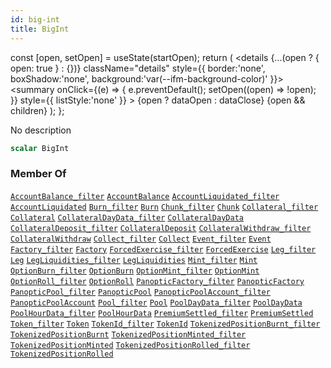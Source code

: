 ```yaml
---
id: big-int
title: BigInt
---
```









  const [open, setOpen] = useState(startOpen);
  return (
    <details {...(open ? { open: true } : {})} className="details" style={{ border:'none', boxShadow:'none', background:'var(--ifm-background-color)' }}>
      <summary
        onClick={(e) => {
          e.preventDefault();
          setOpen((open) => !open);
        }}
        style={{ listStyle:'none' }}
      >
      {open ? dataOpen : dataClose}
      </summary>
      {open && children}
    </details>
  );
};








No description


```graphql
scalar BigInt
```








### Member Of

[`AccountBalance_filter`](/docs/subgraph-generated/types/inputs/account-balance-filter)  <Badge class="badge badge--secondary" text="input"/><Bullet />[`AccountBalance`](/docs/subgraph-generated/types/objects/account-balance)  <Badge class="badge badge--secondary" text="object"/><Bullet />[`AccountLiquidated_filter`](/docs/subgraph-generated/types/inputs/account-liquidated-filter)  <Badge class="badge badge--secondary" text="input"/><Bullet />[`AccountLiquidated`](/docs/subgraph-generated/types/objects/account-liquidated)  <Badge class="badge badge--secondary" text="object"/><Bullet />[`Burn_filter`](/docs/subgraph-generated/types/inputs/burn-filter)  <Badge class="badge badge--secondary" text="input"/><Bullet />[`Burn`](/docs/subgraph-generated/types/objects/burn)  <Badge class="badge badge--secondary" text="object"/><Bullet />[`Chunk_filter`](/docs/subgraph-generated/types/inputs/chunk-filter)  <Badge class="badge badge--secondary" text="input"/><Bullet />[`Chunk`](/docs/subgraph-generated/types/objects/chunk)  <Badge class="badge badge--secondary" text="object"/><Bullet />[`Collateral_filter`](/docs/subgraph-generated/types/inputs/collateral-filter)  <Badge class="badge badge--secondary" text="input"/><Bullet />[`Collateral`](/docs/subgraph-generated/types/objects/collateral)  <Badge class="badge badge--secondary" text="object"/><Bullet />[`CollateralDayData_filter`](/docs/subgraph-generated/types/inputs/collateral-day-data-filter)  <Badge class="badge badge--secondary" text="input"/><Bullet />[`CollateralDayData`](/docs/subgraph-generated/types/objects/collateral-day-data)  <Badge class="badge badge--secondary" text="object"/><Bullet />[`CollateralDeposit_filter`](/docs/subgraph-generated/types/inputs/collateral-deposit-filter)  <Badge class="badge badge--secondary" text="input"/><Bullet />[`CollateralDeposit`](/docs/subgraph-generated/types/objects/collateral-deposit)  <Badge class="badge badge--secondary" text="object"/><Bullet />[`CollateralWithdraw_filter`](/docs/subgraph-generated/types/inputs/collateral-withdraw-filter)  <Badge class="badge badge--secondary" text="input"/><Bullet />[`CollateralWithdraw`](/docs/subgraph-generated/types/objects/collateral-withdraw)  <Badge class="badge badge--secondary" text="object"/><Bullet />[`Collect_filter`](/docs/subgraph-generated/types/inputs/collect-filter)  <Badge class="badge badge--secondary" text="input"/><Bullet />[`Collect`](/docs/subgraph-generated/types/objects/collect)  <Badge class="badge badge--secondary" text="object"/><Bullet />[`Event_filter`](/docs/subgraph-generated/types/inputs/event-filter)  <Badge class="badge badge--secondary" text="input"/><Bullet />[`Event`](/docs/subgraph-generated/types/interfaces/event)  <Badge class="badge badge--secondary" text="interface"/><Bullet />[`Factory_filter`](/docs/subgraph-generated/types/inputs/factory-filter)  <Badge class="badge badge--secondary" text="input"/><Bullet />[`Factory`](/docs/subgraph-generated/types/objects/factory)  <Badge class="badge badge--secondary" text="object"/><Bullet />[`ForcedExercise_filter`](/docs/subgraph-generated/types/inputs/forced-exercise-filter)  <Badge class="badge badge--secondary" text="input"/><Bullet />[`ForcedExercise`](/docs/subgraph-generated/types/objects/forced-exercise)  <Badge class="badge badge--secondary" text="object"/><Bullet />[`Leg_filter`](/docs/subgraph-generated/types/inputs/leg-filter)  <Badge class="badge badge--secondary" text="input"/><Bullet />[`Leg`](/docs/subgraph-generated/types/objects/leg)  <Badge class="badge badge--secondary" text="object"/><Bullet />[`LegLiquidities_filter`](/docs/subgraph-generated/types/inputs/leg-liquidities-filter)  <Badge class="badge badge--secondary" text="input"/><Bullet />[`LegLiquidities`](/docs/subgraph-generated/types/objects/leg-liquidities)  <Badge class="badge badge--secondary" text="object"/><Bullet />[`Mint_filter`](/docs/subgraph-generated/types/inputs/mint-filter)  <Badge class="badge badge--secondary" text="input"/><Bullet />[`Mint`](/docs/subgraph-generated/types/objects/mint)  <Badge class="badge badge--secondary" text="object"/><Bullet />[`OptionBurn_filter`](/docs/subgraph-generated/types/inputs/option-burn-filter)  <Badge class="badge badge--secondary" text="input"/><Bullet />[`OptionBurn`](/docs/subgraph-generated/types/objects/option-burn)  <Badge class="badge badge--secondary" text="object"/><Bullet />[`OptionMint_filter`](/docs/subgraph-generated/types/inputs/option-mint-filter)  <Badge class="badge badge--secondary" text="input"/><Bullet />[`OptionMint`](/docs/subgraph-generated/types/objects/option-mint)  <Badge class="badge badge--secondary" text="object"/><Bullet />[`OptionRoll_filter`](/docs/subgraph-generated/types/inputs/option-roll-filter)  <Badge class="badge badge--secondary" text="input"/><Bullet />[`OptionRoll`](/docs/subgraph-generated/types/objects/option-roll)  <Badge class="badge badge--secondary" text="object"/><Bullet />[`PanopticFactory_filter`](/docs/subgraph-generated/types/inputs/panoptic-factory-filter)  <Badge class="badge badge--secondary" text="input"/><Bullet />[`PanopticFactory`](/docs/subgraph-generated/types/objects/panoptic-factory)  <Badge class="badge badge--secondary" text="object"/><Bullet />[`PanopticPool_filter`](/docs/subgraph-generated/types/inputs/panoptic-pool-filter)  <Badge class="badge badge--secondary" text="input"/><Bullet />[`PanopticPool`](/docs/subgraph-generated/types/objects/panoptic-pool)  <Badge class="badge badge--secondary" text="object"/><Bullet />[`PanopticPoolAccount_filter`](/docs/subgraph-generated/types/inputs/panoptic-pool-account-filter)  <Badge class="badge badge--secondary" text="input"/><Bullet />[`PanopticPoolAccount`](/docs/subgraph-generated/types/objects/panoptic-pool-account)  <Badge class="badge badge--secondary" text="object"/><Bullet />[`Pool_filter`](/docs/subgraph-generated/types/inputs/pool-filter)  <Badge class="badge badge--secondary" text="input"/><Bullet />[`Pool`](/docs/subgraph-generated/types/objects/pool)  <Badge class="badge badge--secondary" text="object"/><Bullet />[`PoolDayData_filter`](/docs/subgraph-generated/types/inputs/pool-day-data-filter)  <Badge class="badge badge--secondary" text="input"/><Bullet />[`PoolDayData`](/docs/subgraph-generated/types/objects/pool-day-data)  <Badge class="badge badge--secondary" text="object"/><Bullet />[`PoolHourData_filter`](/docs/subgraph-generated/types/inputs/pool-hour-data-filter)  <Badge class="badge badge--secondary" text="input"/><Bullet />[`PoolHourData`](/docs/subgraph-generated/types/objects/pool-hour-data)  <Badge class="badge badge--secondary" text="object"/><Bullet />[`PremiumSettled_filter`](/docs/subgraph-generated/types/inputs/premium-settled-filter)  <Badge class="badge badge--secondary" text="input"/><Bullet />[`PremiumSettled`](/docs/subgraph-generated/types/objects/premium-settled)  <Badge class="badge badge--secondary" text="object"/><Bullet />[`Token_filter`](/docs/subgraph-generated/types/inputs/token-filter)  <Badge class="badge badge--secondary" text="input"/><Bullet />[`Token`](/docs/subgraph-generated/types/objects/token)  <Badge class="badge badge--secondary" text="object"/><Bullet />[`TokenId_filter`](/docs/subgraph-generated/types/inputs/token-id-filter)  <Badge class="badge badge--secondary" text="input"/><Bullet />[`TokenId`](/docs/subgraph-generated/types/objects/token-id)  <Badge class="badge badge--secondary" text="object"/><Bullet />[`TokenizedPositionBurnt_filter`](/docs/subgraph-generated/types/inputs/tokenized-position-burnt-filter)  <Badge class="badge badge--secondary" text="input"/><Bullet />[`TokenizedPositionBurnt`](/docs/subgraph-generated/types/objects/tokenized-position-burnt)  <Badge class="badge badge--secondary" text="object"/><Bullet />[`TokenizedPositionMinted_filter`](/docs/subgraph-generated/types/inputs/tokenized-position-minted-filter)  <Badge class="badge badge--secondary" text="input"/><Bullet />[`TokenizedPositionMinted`](/docs/subgraph-generated/types/objects/tokenized-position-minted)  <Badge class="badge badge--secondary" text="object"/><Bullet />[`TokenizedPositionRolled_filter`](/docs/subgraph-generated/types/inputs/tokenized-position-rolled-filter)  <Badge class="badge badge--secondary" text="input"/><Bullet />[`TokenizedPositionRolled`](/docs/subgraph-generated/types/objects/tokenized-position-rolled)  <Badge class="badge badge--secondary" text="object"/>

